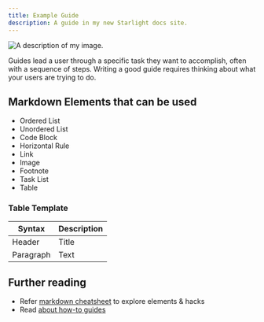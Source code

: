 ```yaml
---
title: Example Guide
description: A guide in my new Starlight docs site.
---
```


<Image src={Image1} alt="A description of my image." /> 


Guides lead a user through a specific task they want to accomplish, often with a sequence of steps.
Writing a good guide requires thinking about what your users are trying to do.

## Markdown Elements that can be used
- Ordered List
- Unordered List
- Code Block
- Horizontal Rule
- Link
- Image
- Footnote
- Task List
- Table

### Table Template
| Syntax | Description |
| ----------- | ----------- |
| Header | Title |
| Paragraph | Text |

## Further reading

- Refer [markdown cheatsheet](https://www.markdownguide.org/hacks/) to explore elements & hacks
- Read [about how-to guides](https://diataxis.fr/how-to-guides/)

